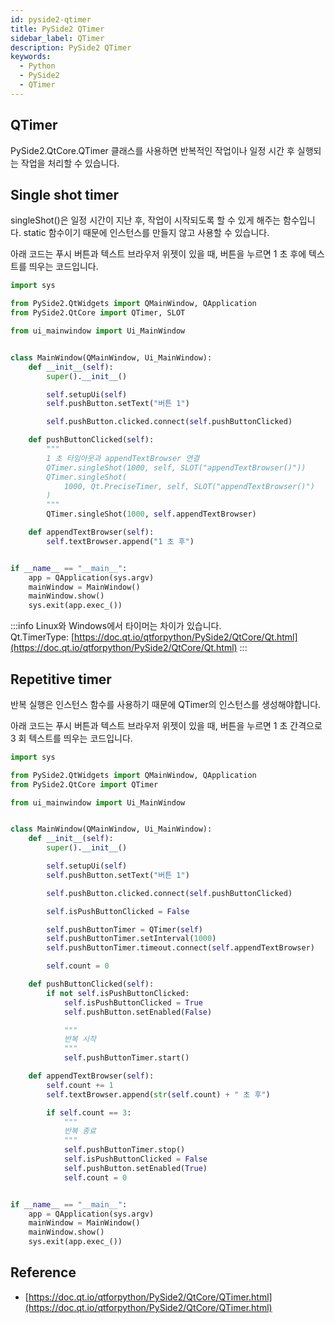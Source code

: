 ```yaml
---
id: pyside2-qtimer
title: PySide2 QTimer
sidebar_label: QTimer
description: PySide2 QTimer
keywords:
  - Python
  - PySide2
  - QTimer
---
```


## QTimer

PySide2.QtCore.QTimer 클래스를 사용하면 반복적인 작업이나 일정 시간 후 실행되는 작업을 처리할 수 있습니다.

## Single shot timer

singleShot()은 일정 시간이 지난 후, 작업이 시작되도록 할 수 있게 해주는 함수입니다. static 함수이기 때문에 인스턴스를 만들지 않고 사용할 수 있습니다.

아래 코드는 푸시 버튼과 텍스트 브라우저 위젯이 있을 때, 버튼을 누르면 1 초 후에 텍스트를 띄우는 코드입니다.

```python
import sys

from PySide2.QtWidgets import QMainWindow, QApplication
from PySide2.QtCore import QTimer, SLOT

from ui_mainwindow import Ui_MainWindow


class MainWindow(QMainWindow, Ui_MainWindow):
    def __init__(self):
        super().__init__()

        self.setupUi(self)
        self.pushButton.setText("버튼 1")

        self.pushButton.clicked.connect(self.pushButtonClicked)

    def pushButtonClicked(self):
        """
        1 초 타임아웃과 appendTextBrowser 연결
        QTimer.singleShot(1000, self, SLOT("appendTextBrowser()"))
        QTimer.singleShot(
            1000, Qt.PreciseTimer, self, SLOT("appendTextBrowser()")
        )
        """
        QTimer.singleShot(1000, self.appendTextBrowser)

    def appendTextBrowser(self):
        self.textBrowser.append("1 초 후")


if __name__ == "__main__":
    app = QApplication(sys.argv)
    mainWindow = MainWindow()
    mainWindow.show()
    sys.exit(app.exec_())
```

:::info
Linux와 Windows에서 타이머는 차이가 있습니다. <br/>
Qt.TimerType: [https://doc.qt.io/qtforpython/PySide2/QtCore/Qt.html](https://doc.qt.io/qtforpython/PySide2/QtCore/Qt.html)
:::

## Repetitive timer

반복 실행은 인스턴스 함수를 사용하기 때문에 QTimer의 인스턴스를 생성해야합니다.

아래 코드는 푸시 버튼과 텍스트 브라우저 위젯이 있을 때, 버튼을 누르면 1 초 간격으로 3 회 텍스트를 띄우는 코드입니다.

```python
import sys

from PySide2.QtWidgets import QMainWindow, QApplication
from PySide2.QtCore import QTimer

from ui_mainwindow import Ui_MainWindow


class MainWindow(QMainWindow, Ui_MainWindow):
    def __init__(self):
        super().__init__()

        self.setupUi(self)
        self.pushButton.setText("버튼 1")

        self.pushButton.clicked.connect(self.pushButtonClicked)

        self.isPushButtonClicked = False

        self.pushButtonTimer = QTimer(self)
        self.pushButtonTimer.setInterval(1000)
        self.pushButtonTimer.timeout.connect(self.appendTextBrowser)

        self.count = 0

    def pushButtonClicked(self):
        if not self.isPushButtonClicked:
            self.isPushButtonClicked = True
            self.pushButton.setEnabled(False)

            """
            반복 시작
            """
            self.pushButtonTimer.start()

    def appendTextBrowser(self):
        self.count += 1
        self.textBrowser.append(str(self.count) + " 초 후")

        if self.count == 3:
            """
            반복 종료
            """
            self.pushButtonTimer.stop()
            self.isPushButtonClicked = False
            self.pushButton.setEnabled(True)
            self.count = 0


if __name__ == "__main__":
    app = QApplication(sys.argv)
    mainWindow = MainWindow()
    mainWindow.show()
    sys.exit(app.exec_())
```

## Reference

- [https://doc.qt.io/qtforpython/PySide2/QtCore/QTimer.html](https://doc.qt.io/qtforpython/PySide2/QtCore/QTimer.html)

